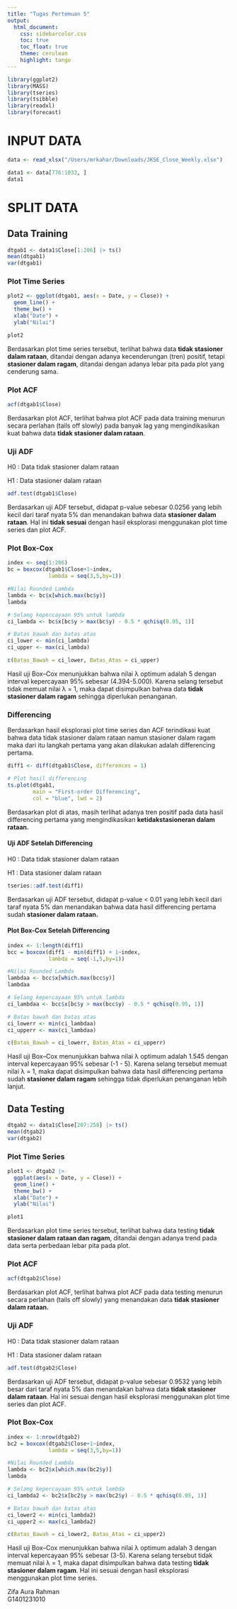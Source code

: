 ```yaml
---
title: "Tugas Pertemuan 5"
output:
  html_document:
    css: sidebarcolor.css
    toc: true
    toc_float: true
    theme: cerulean
    highlight: tango
---
```



```r
library(ggplot2)
library(MASS)
library(tseries)
library(tsibble)
library(readxl)
library(forecast)
```

# INPUT DATA
```r
data <- read_xlsx("/Users/mrkahar/Downloads/JKSE_Close_Weekly.xlsx")

data1 <- data[776:1033, ]
data1
```

# SPLIT DATA
## Data Training
```r
dtgab1 <- data1$Close[1:206] |> ts()
mean(dtgab1)
var(dtgab1)
```


### Plot Time Series
```r
plot2 <- ggplot(dtgab1, aes(x = Date, y = Close)) +
  geom_line() +
  theme_bw() +
  xlab("Date") +
  ylab("Nilai")

plot2

```

Berdasarkan plot time series tersebut, terlihat bahwa data **tidak stasioner dalam rataan**, ditandai dengan adanya kecenderungan (tren) positif, tetapi **stasioner dalam ragam**, ditandai dengan adanya lebar pita pada plot yang cenderung sama.

### Plot ACF
```r
acf(dtgab1$Close)
```

Berdasarkan plot ACF, terlihat bahwa plot ACF pada data training menurun secara perlahan (tails off slowly) pada banyak lag yang mengindikasikan kuat bahwa data **tidak stasioner dalam rataan**.

### Uji ADF

H0 : Data tidak stasioner dalam rataan

H1 : Data stasioner dalam rataan

```r
adf.test(dtgab1$Close)
```

Berdasarkan uji ADF tersebut, didapat p-value sebesar 0.0256 yang lebih kecil dari taraf nyata 5% dan menandakan bahwa data **stasioner dalam rataan**. Hal ini **tidak sesuai** dengan hasil eksplorasi menggunakan plot time series dan plot ACF.

### Plot Box-Cox
```r
index <- seq(1:206)
bc = boxcox(dtgab1$Close+1~index, 
             lambda = seq(3,5,by=1))
```

```r
#Nilai Rounded Lambda
lambda <- bc$x[which.max(bc$y)]
lambda

# Selang kepercayaan 95% untuk lambda
ci_lambda <- bc$x[bc$y > max(bc$y) - 0.5 * qchisq(0.95, 1)]

# Batas bawah dan batas atas
ci_lower <- min(ci_lambda)
ci_upper <- max(ci_lambda)

c(Batas_Bawah = ci_lower, Batas_Atas = ci_upper)
```

Hasil uji Box–Cox menunjukkan bahwa nilai λ optimum adalah 5 dengan interval kepercayaan 95% sebesar (4.394-5.000). Karena selang tersebut tidak memuat nilai λ = 1, maka dapat disimpulkan bahwa data **tidak stasioner dalam ragam** sehingga diperlukan penanganan.

### Differencing

Berdasarkan hasil eksplorasi plot time series dan ACF terindikasi kuat bahwa data tidak stasioner dalam rataan namun stasioner dalam ragam maka dari itu langkah pertama yang akan dilakukan adalah differencing pertama.

```r
diff1 <- diff(dtgab1$Close, differences = 1)

# Plot hasil differencing
ts.plot(dtgab1,
        main = "First-order Differencing",
        col = "blue", lwd = 2)
```

Berdasarkan plot di atas, masih terlihat adanya tren positif pada data hasil differencing pertama yang mengindikasikan **ketidakstasioneran dalam rataan.**

#### Uji ADF Setelah Differencing

H0 : Data tidak stasioner dalam rataan

H1 : Data stasioner dalam rataan
 
```r
tseries::adf.test(diff1)
```

Berdasarkan uji ADF tersebut, didapat p-value < 0.01 yang lebih kecil dari taraf nyata 5% dan menandakan bahwa data hasil differencing pertama sudah **stasioner dalam rataan.**


#### Plot Box-Cox Setelah Differencing
```r
index <- 1:length(diff1)
bcc = boxcox(diff1 - min(diff1) + 1~index, 
             lambda = seq(-1,5,by=1))
```

```r
#Nilai Rounded Lambda
lambdaa <- bcc$x[which.max(bcc$y)]
lambdaa

# Selang kepercayaan 95% untuk lambda
ci_lambdaa <- bcc$x[bc$y > max(bcc$y) - 0.5 * qchisq(0.95, 1)]

# Batas bawah dan batas atas
ci_lowerr <- min(ci_lambdaa)
ci_upperr <- max(ci_lambdaa)

c(Batas_Bawah = ci_lowerr, Batas_Atas = ci_upperr)
```

Hasil uji Box–Cox menunjukkan bahwa nilai λ optimum adalah 1.545 dengan interval kepercayaan 95% sebesar (-1 - 5). Karena selang tersebut memuat nilai λ = 1, maka dapat disimpulkan bahwa data hasil differencing pertama sudah **stasioner dalam ragam** sehingga tidak diperlukan penanganan lebih lanjut.


## Data Testing
```r
dtgab2 <- data1$Close[207:258] |> ts()
mean(dtgab2)
var(dtgab2)
```

### Plot Time Series
```r
plot1 <- dtgab2 |>
  ggplot(aes(x = Date, y = Close)) +
  geom_line() +
  theme_bw() +
  xlab("Date") +
  ylab("Nilai")

plot1
```

Berdasarkan plot time series tersebut, terlihat bahwa data testing **tidak stasioner dalam rataan dan ragam**, ditandai dengan adanya trend pada data serta perbedaan lebar pita pada plot.

### Plot ACF
```r
acf(dtgab2$Close)
```

Berdasarkan plot ACF, terlihat bahwa plot ACF pada data testing menurun secara perlahan (tails off slowly) yang menandakan data **tidak stasioner dalam rataan.**

### Uji ADF

H0 : Data tidak stasioner dalam rataan

H1 : Data stasioner dalam rataan

```r
adf.test(dtgab2$Close)
```

Berdasarkan uji ADF tersebut, didapat p-value sebesar 0.9532 yang lebih besar dari taraf nyata 5% dan menandakan bahwa data **tidak stasioner dalam rataan**. Hal ini sesuai dengan hasil eksplorasi menggunakan plot time series dan plot ACF.

### Plot Box-Cox
```r
index <- 1:nrow(dtgab2)
bc2 = boxcox(dtgab2$Close+1~index, 
             lambda = seq(3,5,by=1))
```

```r
#Nilai Rounded Lambda
lambda <- bc2$x[which.max(bc2$y)]
lambda

# Selang kepercayaan 95% untuk lambda
ci_lambda2 <- bc2$x[bc2$y > max(bc2$y) - 0.5 * qchisq(0.95, 1)]

# Batas bawah dan batas atas
ci_lower2 <- min(ci_lambda2)
ci_upper2 <- max(ci_lambda2)

c(Batas_Bawah = ci_lower2, Batas_Atas = ci_upper2)
```

Hasil uji Box–Cox menunjukkan bahwa nilai λ optimum adalah 3 dengan interval kepercayaan 95% sebesar (3-5). Karena selang tersebut tidak memuat nilai λ = 1, maka dapat disimpulkan bahwa data testing **tidak stasioner dalam ragam**. Hal ini sesuai dengan hasil eksplorasi menggunakan plot time series.




<div class="footer-info">
  Zifa Aura Rahman<br>
  G1401231010<br>
</div>

